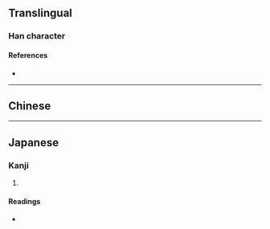 {{character info}}
==Translingual==

===Han character===
{{Han char|rn=9|rad=人|as=10|sn=12|four=|canj=OCIM|ids=⿰亻翁}}

====References====
* {{Han ref|kx=0113.290|dkj=00974|dj=0242.020|hdz=10204.030|uh=509F|ud=20639}}

----

==Chinese==
{{zh-see|慃|a}}

----

==Japanese==

===Kanji===
{{ja-kanji|grade=|rs=人10}}

# {{rfdef|ja|sort=人10}}

====Readings====
* {{ja-readings|on=おう|kun=もと-る}}